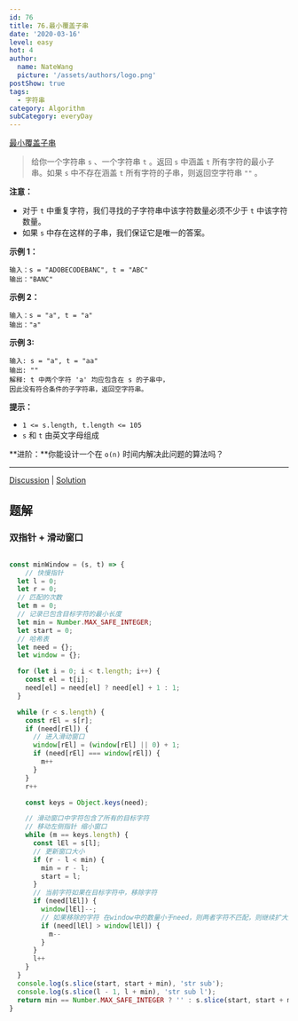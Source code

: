 ```yaml
---
id: 76
title: 76.最小覆盖子串
date: '2020-03-16'
level: easy
hot: 4
author:
  name: NateWang
  picture: '/assets/authors/logo.png'
postShow: true
tags:
  - 字符串
category: Algorithm
subCategory: everyDay
---
```



[最小覆盖子串](https://leetcode-cn.com/problems/minimum-window-substring/description/)



> 给你一个字符串 `s` 、一个字符串 `t` 。返回 `s` 中涵盖 `t` 所有字符的最小子串。如果 `s` 中不存在涵盖 `t` 所有字符的子串，则返回空字符串 `""` 。

**注意：**

- 对于 `t` 中重复字符，我们寻找的子字符串中该字符数量必须不少于 `t` 中该字符数量。
- 如果 `s` 中存在这样的子串，我们保证它是唯一的答案。

**示例 1：**

```
输入：s = "ADOBECODEBANC", t = "ABC"
输出："BANC"
```

**示例 2：**

```
输入：s = "a", t = "a"
输出："a"
```

**示例 3:**

```
输入: s = "a", t = "aa"
输出: ""
解释: t 中两个字符 'a' 均应包含在 s 的子串中，
因此没有符合条件的子字符串，返回空字符串。
```

 

**提示：**

- `1 <= s.length, t.length <= 105`
- `s` 和 `t` 由英文字母组成

 

**进阶：**你能设计一个在 `o(n)` 时间内解决此问题的算法吗？

------

[Discussion](https://leetcode-cn.com/problems/minimum-window-substring/comments/) | [Solution](https://leetcode-cn.com/problems/minimum-window-substring/solution/)

## 题解

### 双指针 + 滑动窗口



```js

const minWindow = (s, t) => {
	// 快慢指针
  let l = 0;
  let r = 0;
  // 匹配的次数
  let m = 0;
  // 记录已包含目标字符的最小长度
  let min = Number.MAX_SAFE_INTEGER;
  let start = 0;
  // 哈希表
  let need = {};
  let window = {};

  for (let i = 0; i < t.length; i++) {
    const el = t[i];
    need[el] = need[el] ? need[el] + 1 : 1;
  }

  while (r < s.length) {
    const rEl = s[r];
    if (need[rEl]) {
      // 进入滑动窗口
      window[rEl] = (window[rEl] || 0) + 1;
      if (need[rEl] === window[rEl]) {
        m++
      }
    }
    r++

    const keys = Object.keys(need);

    // 滑动窗口中字符包含了所有的目标字符
    // 移动左侧指针 缩小窗口
    while (m == keys.length) {
      const lEl = s[l];
      // 更新窗口大小
      if (r - l < min) {
        min = r - l;
        start = l;
      }
      // 当前字符如果在目标字符中，移除字符
      if (need[lEl]) {
        window[lEl]--;
        // 如果移除的字符 在window中的数量小于need，则两者字符不匹配，则继续扩大窗口
        if (need[lEl] > window[lEl]) {
          m--
        }
      }
      l++
    }
  }
  console.log(s.slice(start, start + min), 'str sub');
  console.log(s.slice(l - 1, l + min), 'str sub l');
  return min == Number.MAX_SAFE_INTEGER ? '' : s.slice(start, start + min);
}
```

